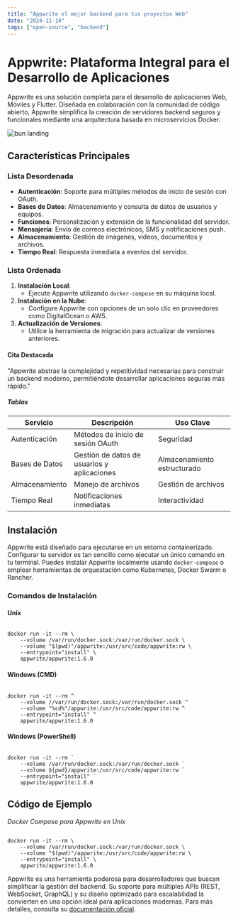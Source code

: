 ```yaml
---
title: "Appwrite el mejor backend para tus proyectos Web"
date: "2024-11-14"
tags: ["open-source", "backend"]
---
```


# Appwrite: Plataforma Integral para el Desarrollo de Aplicaciones

Appwrite es una solución completa para el desarrollo de aplicaciones Web, Móviles y Flutter. Diseñada en colaboración con la comunidad de código abierto, Appwrite simplifica la creación de servidores backend seguros y funcionales mediante una arquitectura basada en microservicios Docker. 

![bun landing](https://raw.githubusercontent.com/appwrite/appwrite/main/public/images/banner.png)

## Características Principales

### Lista Desordenada

- **Autenticación**: Soporte para múltiples métodos de inicio de sesión con OAuth.
- **Bases de Datos**: Almacenamiento y consulta de datos de usuarios y equipos.
- **Funciones**: Personalización y extensión de la funcionalidad del servidor.
- **Mensajería**: Envío de correos electrónicos, SMS y notificaciones push.
- **Almacenamiento**: Gestión de imágenes, videos, documentos y archivos.
- **Tiempo Real**: Respuesta inmediata a eventos del servidor.

### Lista Ordenada

1. **Instalación Local**:
    - Ejecute Appwrite utilizando `docker-compose` en su máquina local.
2. **Instalación en la Nube**:
    - Configure Appwrite con opciones de un solo clic en proveedores como DigitalOcean o AWS.
3. **Actualización de Versiones**:
    - Utilice la herramienta de migración para actualizar de versiones anteriores.

#### Cita Destacada

"Appwrite abstrae la complejidad y repetitividad necesarias para construir un backend moderno, permitiéndote desarrollar aplicaciones seguras más rápido."

##### Tablas

| Servicio         | Descripción                                   | Uso Clave                    |
|------------------|-----------------------------------------------|------------------------------|
| Autenticación    | Métodos de inicio de sesión OAuth            | Seguridad                    |
| Bases de Datos   | Gestión de datos de usuarios y aplicaciones  | Almacenamiento estructurado  |
| Almacenamiento   | Manejo de archivos                           | Gestión de archivos          |
| Tiempo Real      | Notificaciones inmediatas                    | Interactividad               |

## Instalación

Appwrite está diseñado para ejecutarse en un entorno containerizado. Configurar tu servidor es tan sencillo como ejecutar un único comando en tu terminal. Puedes instalar Appwrite localmente usando `docker-compose` o emplear herramientas de orquestación como Kubernetes, Docker Swarm o Rancher.

### Comandos de Instalación

#### Unix

```

docker run -it --rm \
    --volume /var/run/docker.sock:/var/run/docker.sock \
    --volume "$(pwd)"/appwrite:/usr/src/code/appwrite:rw \
    --entrypoint="install" \
    appwrite/appwrite:1.6.0

```

#### Windows (CMD)

```

docker run -it --rm ^
    --volume //var/run/docker.sock:/var/run/docker.sock ^
    --volume "%cd%"/appwrite:/usr/src/code/appwrite:rw ^
    --entrypoint="install" ^
    appwrite/appwrite:1.6.0

```

#### Windows (PowerShell)

```

docker run -it --rm `
    --volume /var/run/docker.sock:/var/run/docker.sock `
    --volume ${pwd}/appwrite:/usr/src/code/appwrite:rw `
    --entrypoint="install" `
    appwrite/appwrite:1.6.0

```


## Código de Ejemplo

*Docker Compose para Appwrite en Unix*

```

docker run -it --rm \
    --volume /var/run/docker.sock:/var/run/docker.sock \
    --volume "$(pwd)"/appwrite:/usr/src/code/appwrite:rw \
    --entrypoint="install" \
    appwrite/appwrite:1.6.0

```



Appwrite es una herramienta poderosa para desarrolladores que buscan simplificar la gestión del backend. Su soporte para múltiples APIs (REST, WebSocket, GraphQL) y su diseño optimizado para escalabilidad la convierten en una opción ideal para aplicaciones modernas. Para más detalles, consulta su [documentación oficial](https://appwrite.io/docs).
